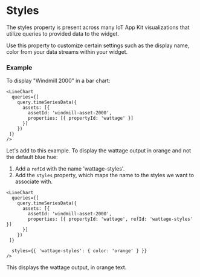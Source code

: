 
<Meta title="Core/Styles" />

# Styles

The styles property is present across many IoT App Kit visualizations that utilize queries to provided data to the widget.

Use this property to customize certain settings such as the display name, color from your data streams within your widget.



### Example

To display "Windmill 2000" in a bar chart:
```
<LineChart
  queries={[
    query.timeSeriesData({
      assets: [{
        assetId: 'windmill-asset-2000',
        properties: [{ propertyId: 'wattage' }]
      }]
    })
 ]}
/>
```

Let's add to this example. To display the wattage output in orange and not the default blue hue:

1. Add a `refId` with the name 'wattage-styles'.
2. Add the `styles` property, which maps the name to the styles we want to associate with.

```
<LineChart
  queries={[
    query.timeSeriesData({
      assets: [{
        assetId: 'windmill-asset-2000',
        properties: [{ propertyId: 'wattage', refId: 'wattage-styles' }]
      }]
    })
 ]}

  styles={{ 'wattage-styles': { color: 'orange' } }}
/>
```

This displays the wattage output, in orange text.
